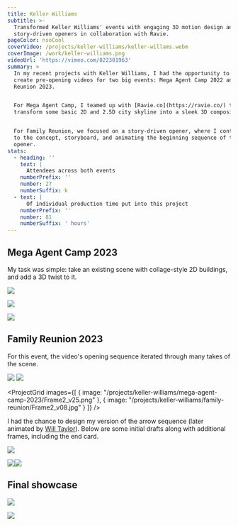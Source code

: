 ```yaml
---
title: Keller Williams
subtitle: >-
  Transformed Keller Williams' events with engaging 3D motion design and
  story-driven openers in collaboration with Ravie.
pageColor: nsoCool
coverVideo: /projects/keller-williams/keller-willams.webm
coverImage: /work/keller-williams.png
videoUrl: 'https://vimeo.com/822301963'
summary: >
  In my recent projects with Keller Williams, I had the opportunity to help
  create pre-opening videos for two big events: Mega Agent Camp 2022 and Family
  Reunion 2023.


  For Mega Agent Camp, I teamed up with [Ravie.co](https://ravie.co/) to
  transform some basic 2D and 2.5D city skyline into a sleek 3D compositioin.


  For Family Reunion, we focused on a story-driven opener, where I contributed
  to the concept, storyboard, and animating the beginning sequence of the
  opener.
stats:
  - heading: ''
    text: |
      Attendees across both events
    numberPrefix: ''
    number: 27
    numberSuffix: k
  - text: |
      Of individual production time put into this project
    numberPrefix: ''
    number: 81
    numberSuffix: ' hours'
---
```


<ProjectVimeo url="https://vimeo.com/822301963" />

<ProjectVimeo url="https://vimeo.com/822310410" />

## Mega Agent Camp 2023

My task was simple: take an existing scene with collage-style 2D buildings, and add a 3D twist to it.

![](/projects/keller-williams/mega-agent-camp-2023/mega-agent-camp-storyboard.jpeg)

![](/projects/keller-williams/mega-agent-camp-2023/2022-08-17_RV_mega-agent-camp-opener_styleframe-1_v0.3_bg.png)

![](/projects/keller-williams/mega-agent-camp-2023/Cinema_4D_PLuN0dp5wI.png)

## Family Reunion 2023

For this event, the video's opening sequence iterated through many takes of the scene.

![](/projects/keller-williams/mega-agent-camp-2023/Frame2_v18.png)
![](/projects/keller-williams/mega-agent-camp-2023/fr23_concepting_imsety_v0.9.png)

<ProjectGrid
  images={[
    { image: "/projects/keller-williams/mega-agent-camp-2023/Frame2_v25.png" },
    { image: "/projects/keller-williams/family-reunion/Frame2_v08.jpg" }
  ]}
/>

I had the chance to design my version of the arrow sequence (later animated by [Will Taylor](https://wlroo.design/)). Below are some initial drafts along with additional frames, including the end card.

![](/projects/keller-williams/family-reunion/Frame16.png)

![](/projects/keller-williams/family-reunion/Frame18.png)![](/projects/keller-williams/family-reunion/Frame17.png)

## Final showcase

![](/projects/keller-williams/mega-agent-camp-2023/2023-05-23_1004_MegaAgentCampOpenerV2-1_00-00-33-417_still-0001.jpg)

![](/projects/keller-williams/finished-product/FR23_Imsety_v03_00-00-07-174_still-0002.png)
